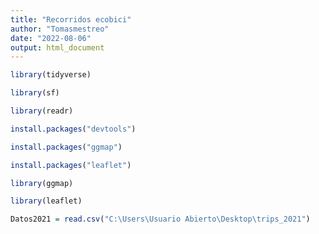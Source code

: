 ```yaml
---
title: "Recorridos ecobici"
author: "Tomasmestreo"
date: "2022-08-06"
output: html_document
---
```

```r
library(tidyverse)
```
```r
library(sf)
```
```r
library(readr)
```

```r
install.packages("devtools")
```

```r
install.packages("ggmap")
```

```r
install.packages("leaflet")
```

```r
library(ggmap)
```
```r
library(leaflet)
```




```r
Datos2021 = read.csv("C:\Users\Usuario Abierto\Desktop\trips_2021")
```

 

 
 